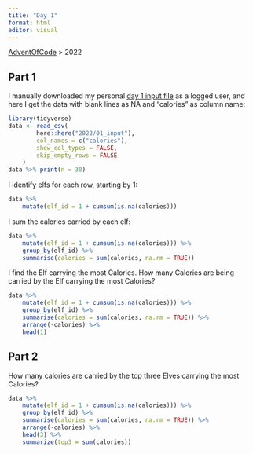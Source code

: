 ```yaml
---
title: "Day 1"
format: html
editor: visual
---
```


[AdventOfCode](https://jrosell.github.io/AdventOfCode/) \> 2022

## Part 1

I manually downloaded my personal [day 1 input file](https://adventofcode.com/2022/day/1) as a logged user, and here I get the data with blank lines as NA and "calories" as column name:

```r
library(tidyverse)
data <- read_csv(
        here::here("2022/01_input"),
        col_names = c("calories"),
        show_col_types = FALSE,
        skip_empty_rows = FALSE
    )
data %>% print(n = 30)
```

I identify elfs for each row, starting by 1:

```r
data %>% 
    mutate(elf_id = 1 + cumsum(is.na(calories)))

```

I sum the calories carried by each elf:

```r
data %>% 
    mutate(elf_id = 1 + cumsum(is.na(calories))) %>% 
    group_by(elf_id) %>%
    summarise(calories = sum(calories, na.rm = TRUE))

```

I find the Elf carrying the most Calories. How many Calories are being carried by the Elf carrying the most Calories?

```r
data %>% 
    mutate(elf_id = 1 + cumsum(is.na(calories))) %>% 
    group_by(elf_id) %>%
    summarise(calories = sum(calories, na.rm = TRUE)) %>% 
    arrange(-calories) %>%
    head(1)

```

## Part 2

How many calories are carried by the top three Elves carrying the most Calories?

```r
data %>% 
    mutate(elf_id = 1 + cumsum(is.na(calories))) %>% 
    group_by(elf_id) %>%
    summarise(calories = sum(calories, na.rm = TRUE)) %>% 
    arrange(-calories) %>% 
    head(3) %>% 
    summarize(top3 = sum(calories))
```
